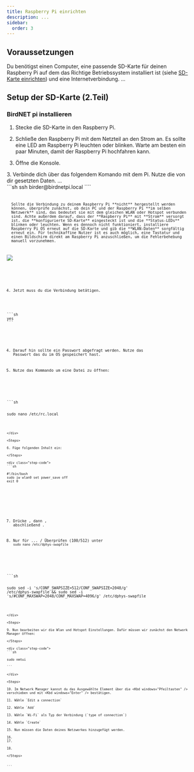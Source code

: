 ```yaml
---
title: Raspberry Pi einrichten
description: ...
sidebar:
  order: 3
---
```



## Voraussetzungen

Du benötigst einen Computer, eine passende SD-Karte für deinen Raspberry Pi auf dem das Richtige Betriebssystem installiert ist (siehe [SD-Karte einrichten](/schlaumeise/project01/pi-setup/)) und eine
Internetverbindung. ...

## Setup der SD-Karte (2.Teil)

### BirdNET pi installieren

<Steps>

1. Stecke die SD-Karte in den Raspberry Pi.

2. Schließe den Raspberry Pi mit dem Netzteil an den Strom an. Es sollte eine LED am Raspberry Pi leuchten oder blinken. Warte am besten ein paar Minuten, damit der Raspberry Pi hochfahren kann.

3. Öffne die Konsole.

</Steps>

<div class="step-code">
  <LinkCard
    title=" Mehr Informationen zur Konsole"
    href="/glossary/console"
    description="Hier finden Sie eine Anleitung zum Öffnen und Bedienen der Konsole."
  />
</div>

<Steps>
3. Verbinde dich über das folgendem Komando mit dem Pi. Nutze die von dir gesetzten Daten. ...

</Steps>

<div class="step-code">
```sh
ssh birder@birdnetpi.local
````
<Code code='ssh birder@birdnetpi.local' lang='plaintext' title='Terminal'  class="terminal-code"/>
<Code code='ssh birder@birdnetpi.local' lang='plaintext' title='Terminal'  />

<Aside>
  Sollte die Verbindung zu deinem Raspberry Pi **nicht** hergestellt werden
  können, überprüfe zunächst, ob dein PC und der Raspberry Pi **im selben
  Netzwerk** sind, das bedeutet sie mit dem gleichen WLAN oder Hotspot verbunden
  sind. Achte außerdem darauf, dass der **Raspberry Pi** mit **Strom** versorgt
  ist, die **konfigurierte SD-Karte** eingesteckt ist und die **Status-LEDs**
  blinken oder leuchten. Wenn es dennoch nicht funktioniert, installiere
  Raspberry Pi OS erneut auf die SD-Karte und gib die **WLAN-Daten** sorgfältig
  erneut ein. Für technikaffine Nutzer ist es auch möglich, eine Tastatur und
  einen Bildschirm direkt am Raspberry Pi anzuschließen, um die Fehlerbehebung
  manuell vorzunehmen.
</Aside>

![](/src/images/project01/pi-setup2/01.png)

</div>
<Steps>

4. Jetzt muss du die Verbindung betätigen.

</Steps>
<div class="step-code">
```sh
yes
```
</div>
<Steps>

4. Darauf hin sollte ein Passwort abgefragt werden. Nutze das Passwort das du im OS gespeichert hast.

5. Nutze das Kommando um eine Datei zu öffnen:

</Steps>

<div class="step-code">
```sh

sudo nano /etc/rc.local

````

</div>

<Steps>

6. Füge folgenden Inhalt ein:

</Steps>

<div class="step-code">
```sh

#!/bin/bash
sudo iw wlan0 set power_save off
exit 0

````

</div>

<Steps>

7. Drücke <Kbd windows="Strg+x" />, dann <Kbd windows="y" />, abschließend <Kbd windows="Enter" />.

8. Nur für ... / Überprüfen (100/512) unter `sudo nano /etc/dphys-swapfile`

</Steps>

<div class="step-code">
```sh

sudo sed -i 's/CONF_SWAPSIZE=512/CONF_SWAPSIZE=2048/g' /etc/dphys-swapfile &&
sudo sed -i 's/#CONF_MAXSWAP=2048/CONF_MAXSWAP=4096/g' /etc/dphys-swapfile

````

</div>

<Steps>

9. Nun bearbeiten wir die Wlan und Hotspot Einstellungen. Dafür müssen wir zunächst den Network Manager öffnen:

</Steps>

<div class="step-code">
```sh

sudo nmtui

```

</div>

<Steps>

10. Im Network Manager kannst du das Ausgewählte Element über die <Kbd windows="Pfeiltasten" /> verschieben und mit <Kbd windows="Enter" /> bestätigen.

11. Wähle `Edit a connection`

12. Wähle `Add`

13. Wähle `Wi-Fi` als Typ der Verbindung (`type of connection`)

14. Wähle `Create`

15. Nun müssen die Daten deines Netzwerkes hinzugefügt werden.

16.
17.

18.

</Steps>


```
````
